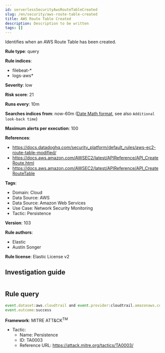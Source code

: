```yaml
---
id: serverlessSecurityAwsRouteTableCreated
slug: /en/security/aws-route-table-created
title: AWS Route Table Created
description: Description to be written
tags: []
---
```


<div id="aws-route-table-created"></div>

Identifies when an AWS Route Table has been created.

**Rule type**: query

**Rule indices**: 

* filebeat-*
* logs-aws*

**Severity**: low

**Risk score**: 21

**Runs every**: 10m

**Searches indices from**: now-60m ([Date Math format](((ref))/common-options.html#date-math), see also <DocLink id="serverlessSecurityRulesUiCreate" section="set-the-rules-schedule">`Additional look-back time`</DocLink>)

**Maximum alerts per execution**: 100

**References**: 

* https://docs.datadoghq.com/security_platform/default_rules/aws-ec2-route-table-modified/
* https://docs.aws.amazon.com/AWSEC2/latest/APIReference/API_CreateRoute.html
* https://docs.aws.amazon.com/AWSEC2/latest/APIReference/API_CreateRouteTable

**Tags**: 

* Domain: Cloud
* Data Source: AWS
* Data Source: Amazon Web Services
* Use Case: Network Security Monitoring
* Tactic: Persistence

**Version**: 103

**Rule authors**: 

* Elastic
* Austin Songer

**Rule license**: Elastic License v2

## Investigation guide

```markdown

```

## Rule query

```js
event.dataset:aws.cloudtrail and event.provider:cloudtrail.amazonaws.com and event.action:(CreateRoute or CreateRouteTable) and
event.outcome:success

```

**Framework**: MITRE ATT&CK<sup>TM</sup>

* Tactic:
    * Name: Persistence
    * ID: TA0003
    * Reference URL: https://attack.mitre.org/tactics/TA0003/

